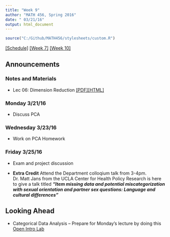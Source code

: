 ```yaml
---
title: "Week 9"
author: "MATH 456, Spring 2016"
date: " 03/21/16"
output: html_document
---
```

```r
source("C:/Github/MATH456/stylesheets/custom.R")
```
[[Schedule]](Schedule.html)  [[Week 7]](wk07.html) [[Week 10]](wk10.html)

## Announcements


### Notes and Materials
* Lec 06: Dimension Reduction [[PDF]](notes/lec06_DimensionReduction.pdf)[[HTML]](notes/lec06_DimensionReduction.html)

### Monday 3/21/16
* Discuss PCA

### Wednesday 3/23/16
* Work on PCA Homework

### Friday 3/25/16
* Exam and project discussion

* **Extra Credit** Attend the Department colloqium talk from 3-4pm.   
  Dr. Matt Jans from the UCLA Center for Health Policy Research is here
  to give a talk titled  **_"Item missing data and potential miscategorization 
  with sexual orientation and partner sex questions: Language and cultural differences"_**
  


## Looking Ahead
* Categorical Data Analysis -- Prepare for Monday's lecture by doing this [Open Intro Lab](OI_Inf_for_categorical_data/html) 

